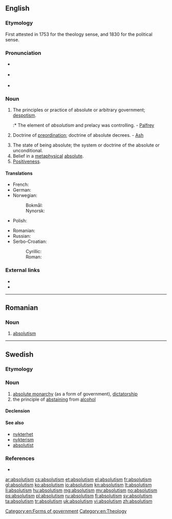 ==English==

===Etymology===
First attested in 1753 for the theology sense, and 1830 for the political sense. {{suffix|absolute|ism}}

===Pronunciation===
* {{a|UK}} {{IPA|/ˈæbsəluːtɪzəm/}}
* {{a|US}} {{IPA|/ˈæb.sə.ˌlu.ˌtɪz.əm/}}
* {{audio|en-us-absolutism.ogg|Audio (US)}}

===Noun===
{{en-noun}}

# {{context|label=political science}} The principles or practice of absolute or arbitrary government; [[despotism]].
#:* The element of ''absolutism'' and prelacy was controlling. - [[Palfrey]]
# {{context|label=theology}} Doctrine of [[preordination]]; doctrine of absolute decrees. - [[Ash]]
# The state of being absolute; the system or doctrine of the absolute or unconditional.
# Belief in a [[metaphysical]] [[absolute]].
# [[positiveness|Positiveness]].

====Translations====
{{trans-top|political science: absolute or arbritary government; despotism}}
* French: {{t+|fr|absolutisme}}
* German: {{t+|de|Absolutismus|m}}
* Norwegian:
*: Bokmål: {{t+|no|absolutisme|m}}
*: Nynorsk: {{t-|nn|absolutisme|m}}
* Polish: {{t+|pl|absolutyzm|m}}
{{trans-mid}}
* Romanian: {{t-|ro|absolutism|n}}
* Russian: {{t+|ru|абсолютизм|m|tr=absoljutízm|sc=Cyrl}}
* Serbo-Croatian:
*: Cyrillic: {{t-|sh|апсолутизам|m|sc=Cyrl}}
*: Roman: {{t-|sh|apsolutizam|m}}
{{trans-bottom}}

{{trans-top|theology: doctrine of preordination; doctrine of absolute decrees}}
{{trans-mid}}
{{trans-bottom}}

{{trans-top|the state of being absolute; the system or doctrine of the absolute or unconditional}}
{{trans-mid}}
{{trans-bottom}}

{{trans-top|belief in a metaphysical absolute}}
{{trans-mid}}
{{trans-bottom}}

{{trans-top|positiveness}}
{{trans-mid}}
{{trans-bottom}}

===External links===
* {{R:OneLook}}
* {{R:Webster 1913}}

[[Category:en:Forms of government]]
[[Category:en:Theology]]

----

==Romanian==

===Noun===
{{ro-noun|n}}

# [[#English|absolutism]]

----

==Swedish==

===Etymology===
{{suffix|absolut|ism|lang=sv}}

===Noun===
{{sv-noun|g=c|uncountable}}

# [[absolute monarchy]] (as a form of government), [[dictatorship]]
# the principle of [[abstaining]] from [[alcohol]]

====Declension====
{{sv-noun-unc-irreg-c|2=absolutismen}}

====See also====
* [[nykterhet]]
* [[nykterism]]
* [[absolutist]]

===References===
* {{R:runeberg.org|saol|8|0009.html absolutism}}

[[ar:absolutism]]
[[cs:absolutism]]
[[et:absolutism]]
[[el:absolutism]]
[[fr:absolutism]]
[[gl:absolutism]]
[[ko:absolutism]]
[[io:absolutism]]
[[kn:absolutism]]
[[lt:absolutism]]
[[li:absolutism]]
[[hu:absolutism]]
[[mg:absolutism]]
[[my:absolutism]]
[[no:absolutism]]
[[ps:absolutism]]
[[pl:absolutism]]
[[ru:absolutism]]
[[fi:absolutism]]
[[sv:absolutism]]
[[ta:absolutism]]
[[tr:absolutism]]
[[uk:absolutism]]
[[vi:absolutism]]
[[zh:absolutism]]